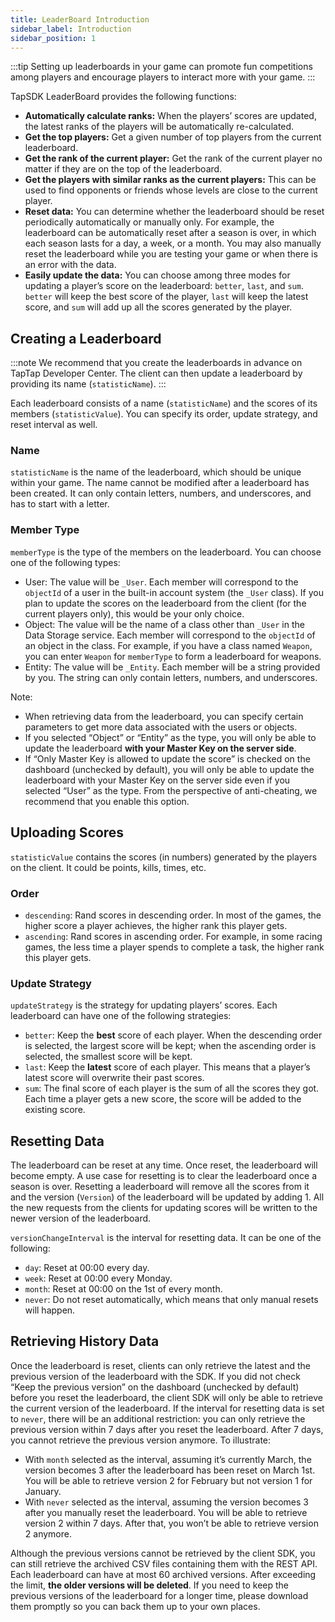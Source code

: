 ```yaml
---
title: LeaderBoard Introduction
sidebar_label: Introduction
sidebar_position: 1
---
```


:::tip
Setting up leaderboards in your game can promote fun competitions among players and encourage players to interact more with your game.
:::

TapSDK LeaderBoard provides the following functions:

- **Automatically calculate ranks:** When the players’ scores are updated, the latest ranks of the players will be automatically re-calculated.
- **Get the top players:** Get a given number of top players from the current leaderboard.
- **Get the rank of the current player:** Get the rank of the current player no matter if they are on the top of the leaderboard.
- **Get the players with similar ranks as the current players:** This can be used to find opponents or friends whose levels are close to the current player.
- **Reset data:** You can determine whether the leaderboard should be reset periodically automatically or manually only. For example, the leaderboard can be automatically reset after a season is over, in which each season lasts for a day, a week, or a month. You may also manually reset the leaderboard while you are testing your game or when there is an error with the data.
- **Easily update the data:** You can choose among three modes for updating a player’s score on the leaderboard: `better`, `last`, and `sum`. `better` will keep the best score of the player, `last` will keep the latest score, and `sum` will add up all the scores generated by the player.

## Creating a Leaderboard

:::note
We recommend that you create the leaderboards in advance on TapTap Developer Center. The client can then update a leaderboard by providing its name (`statisticName`).
:::

Each leaderboard consists of a name (`statisticName`) and the scores of its members (`statisticValue`). You can specify its order, update strategy, and reset interval as well.

### Name

`statisticName` is the name of the leaderboard, which should be unique within your game. The name cannot be modified after a leaderboard has been created. It can only contain letters, numbers, and underscores, and has to start with a letter.

### Member Type

`memberType` is the type of the members on the leaderboard. You can choose one of the following types:

- User: The value will be `_User`. Each member will correspond to the `objectId` of a user in the built-in account system (the `_User` class). If you plan to update the scores on the leaderboard from the client (for the current players only), this would be your only choice.
- Object: The value will be the name of a class other than `_User` in the Data Storage service. Each member will correspond to the `objectId` of an object in the class. For example, if you have a class named `Weapon`, you can enter `Weapon` for `memberType` to form a leaderboard for weapons.
- Entity: The value will be `_Entity`. Each member will be a string provided by you. The string can only contain letters, numbers, and underscores.

Note:

- When retrieving data from the leaderboard, you can specify certain parameters to get more data associated with the users or objects.
- If you selected “Object” or “Entity” as the type, you will only be able to update the leaderboard **with your Master Key on the server side**.
- If “Only Master Key is allowed to update the score” is checked on the dashboard (unchecked by default), you will only be able to update the leaderboard with your Master Key on the server side even if you selected “User” as the type. From the perspective of anti-cheating, we recommend that you enable this option.

## Uploading Scores

`statisticValue` contains the scores (in numbers) generated by the players on the client. It could be points, kills, times, etc.

### Order

- `descending`: Rand scores in descending order. In most of the games, the higher score a player achieves, the higher rank this player gets.
- `ascending`: Rand scores in ascending order. For example, in some racing games, the less time a player spends to complete a task, the higher rank this player gets.

### Update Strategy

`updateStrategy` is the strategy for updating players’ scores. Each leaderboard can have one of the following strategies:

- `better`: Keep the **best** score of each player. When the descending order is selected, the largest score will be kept; when the ascending order is selected, the smallest score will be kept.
- `last`: Keep the **latest** score of each player. This means that a player’s latest score will overwrite their past scores.
- `sum`: The final score of each player is the sum of all the scores they got. Each time a player gets a new score, the score will be added to the existing score.

## Resetting Data

The leaderboard can be reset at any time. Once reset, the leaderboard will become empty. A use case for resetting is to clear the leaderboard once a season is over. Resetting a leaderboard will remove all the scores from it and the version (`Version`) of the leaderboard will be updated by adding 1. All the new requests from the clients for updating scores will be written to the newer version of the leaderboard.

`versionChangeInterval` is the interval for resetting data. It can be one of the following:

- `day`: Reset at 00:00 every day.
- `week`: Reset at 00:00 every Monday.
- `month`: Reset at 00:00 on the 1st of every month.
- `never`: Do not reset automatically, which means that only manual resets will happen.

## Retrieving History Data

Once the leaderboard is reset, clients can only retrieve the latest and the previous version of the leaderboard with the SDK.
If you did not check “Keep the previous version” on the dashboard (unchecked by default) before you reset the leaderboard, the client SDK will only be able to retrieve the current version of the leaderboard.
If the interval for resetting data is set to `never`, there will be an additional restriction: you can only retrieve the previous version within 7 days after you reset the leaderboard. After 7 days, you cannot retrieve the previous version anymore.
To illustrate:

- With `month` selected as the interval, assuming it’s currently March, the version becomes 3 after the leaderboard has been reset on March 1st. You will be able to retrieve version 2 for February but not version 1 for January.
- With `never` selected as the interval, assuming the version becomes 3 after you manually reset the leaderboard. You will be able to retrieve version 2 within 7 days. After that, you won’t be able to retrieve version 2 anymore.

Although the previous versions cannot be retrieved by the client SDK, you can still retrieve the archived CSV files containing them with the REST API.
Each leaderboard can have at most 60 archived versions. After exceeding the limit, **the older versions will be deleted**.
If you need to keep the previous versions of the leaderboard for a longer time, please download them promptly so you can back them up to your own places.

